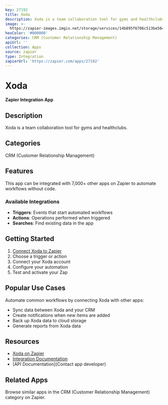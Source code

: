 ```yaml
---
key: 27192
title: Xoda
description: Xoda is a team collaboration tool for gyms and healthclubs.
image: >-
  https://zapier-images.imgix.net/storage/services/14b895f6706c513be56477179c33a9dd.png?auto=format%2Ccompress&ixlib=python-3.0.0&q=50
hexColor: '#000000'
categories: CRM (Customer Relationship Management)
apiUrl: ''
collection: Apps
source: zapier
type: Integration
zapierUrl: 'https://zapier.com/apps/27192'
---
```

# Xoda

**Zapier Integration App**

## Description

Xoda is a team collaboration tool for gyms and healthclubs.

## Categories

CRM (Customer Relationship Management)

## Features

This app can be integrated with 7,000+ other apps on Zapier to automate workflows without code.

### Available Integrations

- **Triggers**: Events that start automated workflows
- **Actions**: Operations performed when triggered
- **Searches**: Find existing data in the app

## Getting Started

1. [Connect Xoda to Zapier](https://zapier.com/apps/27192)
2. Choose a trigger or action
3. Connect your Xoda account
4. Configure your automation
5. Test and activate your Zap

## Popular Use Cases

Automate common workflows by connecting Xoda with other apps:

- Sync data between Xoda and your CRM
- Create notifications when new items are added
- Back up Xoda data to cloud storage
- Generate reports from Xoda data

## Resources

- [Xoda on Zapier](https://zapier.com/apps/27192)
- [Integration Documentation](https://zapier.com/apps/27192/integrations)
- [API Documentation](Contact app developer)

## Related Apps

Browse similar apps in the CRM (Customer Relationship Management) category on Zapier.
